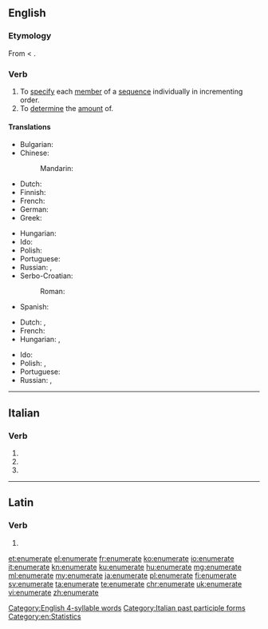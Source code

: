 ==English==
 [[Category:English 4-syllable words]]
===Etymology===
From {{etyl|la|en}} {{m|la|enumerātus}} < {{m|la|enumerō}}.

===Verb===
{{en-verb|enumerat}}

# To [[specify]] each [[member]] of a [[sequence]] individually in incrementing order.
# To [[determine]] the [[amount]] of.

====Translations====
{{trans-top|to specify each member of a sequence individually in incrementing order}}
* Bulgarian: {{t+|bg|изброявам|sc=Cyrl}}
* Chinese:
*: Mandarin: {{t+|cmn|枚举|tr=méijǔ}}
* Dutch: {{t|nl|uittellen}}
* Finnish: {{t+|fi|luetella}}
* French: {{t+|fr|énoncer}}
* German: {{t+|de|aufzählen}}
* Greek: {{t+|el|απαριθμώ}}
{{trans-mid}}
* Hungarian: {{t+|hu|felsorol}}
* Ido: {{t+|io|enumerar}}
* Polish: {{t+|pl|policzyć|pf}}
* Portuguese: {{t+|pt|enumerar}}
* Russian: {{t+|ru|перечисля́ть|impf|sc=Cyrl}}, {{t+|ru|перечи́слить|pf|sc=Cyrl}}
* Serbo-Croatian:
*: Roman: {{t+|sh|nabrojati}}
* Spanish: {{t+|es|enumerar}}
{{trans-bottom}}

{{trans-top|to determine the amount of}}
* Dutch: {{t+|nl|opsommen}}, {{t+|nl|enumereren}}
* French: {{t+|fr|dénombrer}}
* Hungarian: {{t+|hu|megszámol}}, {{t+|hu|számlál}}
{{trans-mid}}
* Ido: {{t+|io|enumerar}}
* Polish: {{t|pl|odliczyć|pf}}, {{t|pl|odliczać|impf}}
* Portuguese: {{t+|pt|enumerar}}
* Russian: {{t+|ru|пересчи́тывать|impf|sc=Cyrl}}, {{t+|ru|пересчита́ть|pf|sc=Cyrl}}
{{trans-bottom}}

----

==Italian==

===Verb===
{{head|it|verb form}}

# {{inflection of|enumerare||2|p|pres|indc|lang=it}}
# {{inflection of|enumerare||2|p|impr|lang=it}}
# {{feminine plural of|enumerato|lang=it}}

[[Category:Italian past participle forms]]
[[Category:en:Statistics]]

----

==Latin==

===Verb===
{{la-verb-form|ēnumerāte}}

# {{inflection of|ēnumerō||2|p|pres|actv|impr|lang=la}}

[[et:enumerate]]
[[el:enumerate]]
[[fr:enumerate]]
[[ko:enumerate]]
[[io:enumerate]]
[[it:enumerate]]
[[kn:enumerate]]
[[ku:enumerate]]
[[hu:enumerate]]
[[mg:enumerate]]
[[ml:enumerate]]
[[my:enumerate]]
[[ja:enumerate]]
[[pl:enumerate]]
[[fi:enumerate]]
[[sv:enumerate]]
[[ta:enumerate]]
[[te:enumerate]]
[[chr:enumerate]]
[[uk:enumerate]]
[[vi:enumerate]]
[[zh:enumerate]]